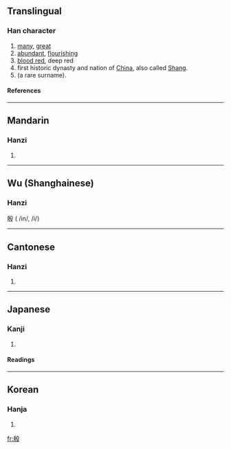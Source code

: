 ==Translingual==
===Han character===
{{Han char|rn=79|rad=殳|as=06|sn=10|four=2724<sub>7</sub>|canj=竹尸竹弓水 (HSHNE)}}
# [[many]], [[great]]
# [[abundant]], [[flourishing]]
# [[blood red]], deep red
# first historic dynasty and nation of [[China]], also called [[Shang]].
# (a rare surname).
====References====
{{Han ref|kx=0585.020|dkj=16627|dj=0977.190|hdz=32156.040|uh=6BB7|ud=27575|bh=AEEF|bd=44783}}

----
==Mandarin==
===Hanzi===
{{cmn-hanzi|pin=[[yīn]]|wg=yin<sup>1</sup>}}
# {{defn|Mandarin}}

----
==Wu (Shanghainese)==
===Hanzi===
殷 ( /in/, /i/)

----
==Cantonese==
===Hanzi===
{{yue-hanzi|jyut=|y=yin1, yan1}}
# {{defn|Cantonese}}

----
==Japanese==
===Kanji===
{{ja-kanji|grade=|rs=殳06}}
# {{defn|Japanese}} 
====Readings====
{{ja-readings|on=[[いん]] (in), [[あん]] (an)|kun=[[さかん]] (sakan)}}

----
==Korean==
===Hanja===
{{ko-hanja|hangeul=[[은]], [[안]]|eumhun=|rv=eun, an|mr=ŭn, an|y=un, an}}
# {{defn|Korean}}


[[fr:殷]]